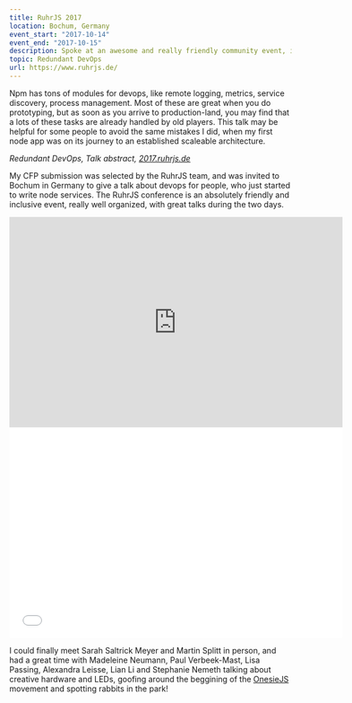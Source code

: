 ```yaml
---
title: RuhrJS 2017
location: Bochum, Germany
event_start: "2017-10-14"
event_end: "2017-10-15"
description: Spoke at an awesome and really friendly community event, in the Ruhr Valley
topic: Redundant DevOps
url: https://www.ruhrjs.de/
---
```



<Intro>

  Npm has tons of modules for devops, like remote logging, metrics, service discovery, process management. Most of these are great when you do prototyping, but as soon as you arrive to production-land, you may find that a lots of these tasks are already handled by old players. This talk may be helpful for some people to avoid the same mistakes I did, when my first node app was on its journey to an established scaleable architecture.

  _Redundant DevOps, Talk abstract, [2017.ruhrjs.de](https://2017.ruhrjs.de/)_

</Intro>

My CFP submission was selected by the RuhrJS team, and was invited to Bochum in Germany to give a talk about devops for people, who just started to write node services. The RuhrJS conference is an absolutely friendly and inclusive event, really well organized, with great talks during the two days.

<iframe width="595" height="375" src="https://www.youtube.com/embed/3SMbGRVRUsc" frameborder="0" gesture="media" allow="encrypted-media" allowfullscreen></iframe>

<iframe src="//www.slideshare.net/slideshow/embed_code/key/HGZMy0cZVzTwkj" width="595" height="375" frameborder="0" marginwidth="0" marginheight="0" scrolling="no" allowfullscreen> </iframe>

I could finally meet Sarah Saltrick Meyer and Martin Splitt in person, and had a great time with Madeleine Neumann, Paul Verbeek-Mast, Lisa Passing, Alexandra Leisse, Lian Li and Stephanie Nemeth talking about creative hardware and LEDs, goofing around the beggining of the [OnesieJS](https://twitter.com/onesiejs) movement and spotting rabbits in the park!
